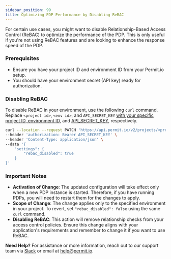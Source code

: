 ```yaml
---
sidebar_position: 99
title: Optimizing PDP Performance by Disabling ReBAC
---
```

<p className="intro-paragraph">For certain use cases, you might want to disable Relationship-Based Access Control (ReBAC) to optimize the performance of the PDP. This is only useful if you're not using ReBAC features and are looking to enhance the response speed of the PDP. </p>

### Prerequisites

- Ensure you have your project ID and environment ID from your Permit.io setup.
- You should have your environment secret (API key) ready for authorization.

### Disabling ReBAC

To disable ReBAC in your environment, use the following `curl` command. Replace `<project id>`, `<env id>`, and `API_SECRET_KEY` [with your specific project ID, environment ID](/api/examples/get-project-and-env), and [API_SECRET_KEY](/api/api-with-cli/#get-your-api-key), respectively.

```bash
curl --location --request PATCH 'https://api.permit.io/v2/projects/<project-id>/envs/<env-id>' \
--header 'authorization: Bearer API_SECRET_KEY' \
--header 'Content-Type: application/json' \
--data '{
    "settings": {
        "rebac_disabled": true
    }
}'
```

### Important Notes

- **Activation of Change**: The updated configuration will take effect only when a new PDP instance is started. Therefore, if you have running PDPs, you will need to restart them for the changes to apply.
- **Scope of Change**: The change applies only to the specified environment in your project. To revert, set `"rebac_disabled": false` using the same `curl` command.
- **Disabling ReBAC**: This action will remove relationship checks from your access control policies. Ensure this change aligns with your application's requirements and remember to change it if you want to use ReBAC.


**Need Help?** For assistance or more information, reach out to our support team via [Slack](https://io.permit.io/slack) or email at [help@permit.io](mailto:help@permit.io).



